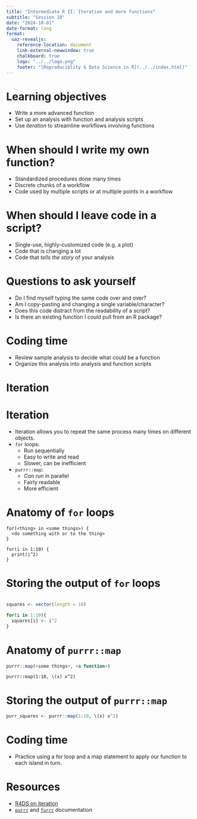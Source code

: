```yaml
---
title: "Intermediate R II: Iteration and more functions"
subtitle: "Session 10"
date: "2024-10-01"
date-format: long
format:
  uaz-revealjs:
    reference-location: document
    link-external-newwindow: true
    chalkboard: true
    logo: "../../logo.png"
    footer: "[Reproduciblity & Data Science in R](../../index.html)"
---
```


# Learning objectives

-   Write a more advanced function
-   Set up an analysis with function and analysis scripts
-   Use *iteration* to streamline workflows involving functions

# When should I write my own function?

-   Standardized procedures done many times
-   Discrete chunks of a workflow
-   Code used by multiple scripts or at multiple points in a workflow

# When should I leave code in a script?

-   Single-use, highly-customized code (e.g. a plot)
-   Code that is changing a lot
-   Code that *tells the story* of your analysis

# Questions to ask yourself

-   Do I find myself typing the same code over and over?
-   Am I copy-pasting and changing a single variable/character?
-   Does this code distract from the readability of a script?
-   Is there an existing function I could pull from an R package?

# Coding time

-   Review sample analysis to decide what could be a function
-   Organize this analysis into analysis and function scripts

# Iteration

# Iteration

-   Iteration allows you to repeat the same process many times on different objects.
-   `for` loops:
    -   Run sequentially
    -   Easy to write and read
    -   Slower, can be inefficient
-   `purrr::map`:
    -   *Can* run in parallel
    -   Fairly readable
    -   More efficient

# Anatomy of `for` loops

```         
for(<thing> in <some things>) {
  <do something with or to the thing>
}
```

```         
for(i in 1:10) {
  print(i^2)
}
```

# Storing the output of `for` loops

```r         

squares <- vector(length = 10)

for(i in 1:10){
  squares[i] <- i^2
}
```

# Anatomy of `purrr::map`

```r         
purrr::map(<some things>, <a function>)
```

```         
purrr::map(1:10, \(x) x^2)
```

# Storing the output of `purrr::map`

```r         
purr_squares <- purrr::map(1:10, \(x) x^2)
```

# Coding time

-   Practice using a for loop and a map statement to apply our function to each island in turn.

# Resources

-   [R4DS on iteration](https://r4ds.hadley.nz/iteration.html)
-   [`purrr`](https://purrr.tidyverse.org/) and [`furrr`](https://furrr.futureverse.org/) documentation
